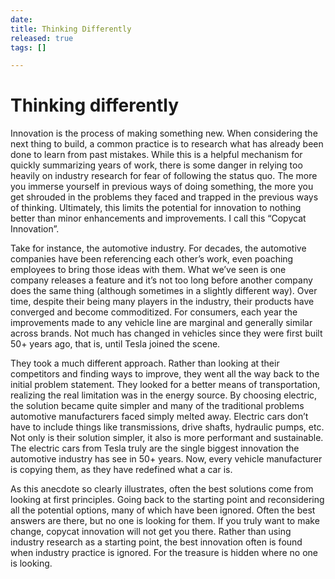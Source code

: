 ```yaml
---
date: 
title: Thinking Differently
released: true
tags: []

---
```

# Thinking differently

Innovation is the process of making something new. When considering the next thing to build, a common practice is to research what has already been done to learn from past mistakes. While this is a helpful mechanism for quickly summarizing years of work, there is some danger in relying too heavily on industry research for fear of following the status quo. The more you immerse yourself in previous ways of doing something, the more you get shrouded in the problems they faced and trapped in the previous ways of thinking. Ultimately, this limits the potential for innovation to nothing better than minor enhancements and improvements. I call this “Copycat Innovation”.

Take for instance, the automotive industry. For decades, the automotive companies have been referencing each other’s work, even poaching employees to bring those ideas with them. What we’ve seen is one company releases a feature and it’s not too long before another company does the same thing (although sometimes in a slightly different way). Over time, despite their being many players in the industry, their products have converged and become commoditized. For consumers, each year the improvements made to any vehicle line are marginal and generally similar across brands. Not much has changed in vehicles since they were first built 50+ years ago, that is, until Tesla joined the scene.

They took a much different approach. Rather than looking at their competitors and finding ways to improve, they went all the way back to the initial problem statement. They looked for a better means of transportation, realizing the real limitation was in the energy source. By choosing electric, the solution became quite simpler and many of the traditional problems automotive manufacturers faced simply melted away. Electric cars don’t have to include things like transmissions, drive shafts, hydraulic pumps, etc. Not only is their solution simpler, it also is more performant and sustainable. The electric cars from Tesla truly are the single biggest innovation the automotive industry has see in 50+ years. Now, every vehicle manufacturer is copying them, as they have redefined what a car is.

As this anecdote so clearly illustrates, often the best solutions come from looking at first principles. Going back to the starting point and reconsidering all the potential options, many of which have been ignored. Often the best answers are there, but no one is looking for them. If you truly want to make change, copycat innovation will not get you there. Rather than using industry research as a starting point, the best innovation often is found when industry practice is ignored. For the treasure is hidden where no one is looking.